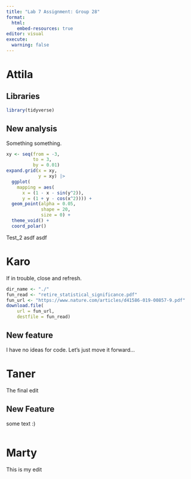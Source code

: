 ```yaml
---
title: "Lab 7 Assignment: Group 28"
format:
  html:
    embed-resources: true
editor: visual
execute: 
  warning: false
---
```


# Attila

## Libraries

```r
library(tidyverse)
```

## New analysis

Something something.
```r
xy <- seq(from = -3,
          to = 3, 
          by = 0.01)
expand.grid(x = xy,
            y = xy) |>
  ggplot(
    mapping = aes(
      x = (1 - x - sin(y^2)),
      y = (1 + y - cos(x^2)))) +
  geom_point(alpha = 0.05,
             shape = 20,
             size = 0) +
  theme_void() +
  coord_polar()
```

Test_2 asdf asdf

# Karo

If in trouble, close and refresh.

```r
dir_name <- "./"
fun_read <- "retire_statistical_significance.pdf"
fun_url <- "https://www.nature.com/articles/d41586-019-00857-9.pdf"
download.file(
    url = fun_url,
    destfile = fun_read)
```

## New feature

I have no ideas for code. Let's just move it forward...

# Taner

The final edit

## New Feature

some text :)

```r

```

# Marty

This is my edit

```r

```

